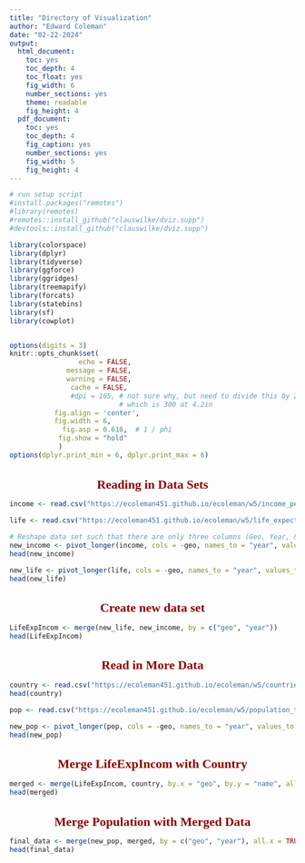 ---
title: "Directory of Visualization"
author: "Edward Coleman"
date: "02-22-2024"
output:
  html_document: 
    toc: yes
    toc_depth: 4
    toc_float: yes
    fig_width: 6
    number_sections: yes
    theme: readable
    fig_height: 4
  pdf_document: 
    toc: yes
    toc_depth: 4
    fig_caption: yes
    number_sections: yes
    fig_width: 5
    fig_height: 4
---
<style type="text/css">

div#TOC li {
    list-style:none;
    background-color:lightgray;
    background-image:none;
    background-repeat:none;
    background-position:0;
    font-family: Arial, Helvetica, sans-serif;
    color: #780c0c;
}

/* mouse over link */
div#TOC a:hover {
  color: red;
}

/* unvisited link */
div#TOC a:link {
  color: blue;
}



h1.title {
  font-size: 24px;
  color: Darkblue;
  text-align: center;
  font-family: Arial, Helvetica, sans-serif;
  font-variant-caps: normal;
}
h4.author { 
    font-size: 18px;
  font-family: "Times New Roman", Times, serif;
  color: DarkRed;
  text-align: center;
}
h4.date { 
  font-size: 18px;
  font-family: "Times New Roman", Times, serif;
  color: DarkBlue;
  text-align: center;
}

h1 {
    font-size: 22px;
    font-family: "Times New Roman", Times, serif;
    color: darkred;
    text-align: center;
}
h2 { 
    font-size: 18px;
    font-family: "Times New Roman", Times, serif;
    color: navy;
    text-align: left;
}

h3 { 
    font-size: 15px;
    font-family: "Times New Roman", Times, serif;
    color: navy;
    text-align: left;
}

h4 { 
    font-size: 18px;
    font-family: "Times New Roman", Times, serif;
    color: darkred;
    text-align: left;
}

/* unvisited link */
a:link {
  color: green;
}

/* visited link */
a:visited {
  color: green;
}

/* mouse over link */
a:hover {
  color: red;
}

/* selected link */
a:active {
  color: yellow;
}

</style>


```{r setup, echo = FALSE, message = FALSE, include = FALSE, warning=FALSE}
# run setup script
#install.packages("remotes")
#library(remotes)
#remotes::install_github("clauswilke/dviz.supp")
#devtools::install_github("clauswilke/dviz.supp")

library(colorspace)
library(dplyr)
library(tidyverse)
library(ggforce)
library(ggridges)
library(treemapify)
library(forcats)
library(statebins)
library(sf)
library(cowplot)


options(digits = 3)
knitr::opts_chunk$set(
                 echo = FALSE,
              message = FALSE,
              warning = FALSE,
               cache = FALSE,
               #dpi = 105, # not sure why, but need to divide this by 2 to get 210 at 6in, 
                           # which is 300 at 4.2in
           fig.align = 'center',
           fig.width = 6,
             fig.asp = 0.618,  # 1 / phi
            fig.show = "hold"
            )
options(dplyr.print_min = 6, dplyr.print_max = 6)
```

# Reading in Data Sets
```{r}
income <- read.csv("https://ecoleman451.github.io/ecoleman/w5/income_per_person.csv")

life <- read.csv("https://ecoleman451.github.io/ecoleman/w5/life_expectancy_years.csv")
```
```{r}
# Reshape data set such that there are only three columns (Geo, Year, & Income)
new_income <- pivot_longer(income, cols = -geo, names_to = "year", values_to = "income")
head(new_income)

new_life <- pivot_longer(life, cols = -geo, names_to = "year", values_to = "life expectancy")
head(new_life)
```

# Create new data set
```{r}
LifeExpIncom <- merge(new_life, new_income, by = c("geo", "year"))
head(LifeExpIncom)
```

# Read in More Data
```{r}
country <- read.csv("https://ecoleman451.github.io/ecoleman/w5/countries_total.csv")
head(country)

pop <- read.csv("https://ecoleman451.github.io/ecoleman/w5/population_total.csv")

new_pop <- pivot_longer(pop, cols = -geo, names_to = "year", values_to = "population")
head(new_pop)
```

# Merge LifeExpIncom with Country
```{r}
merged <- merge(LifeExpIncom, country, by.x = "geo", by.y = "name", all.x = TRUE)
head(merged)
```

# Merge Population with Merged Data
```{r}
final_data <- merge(new_pop, merged, by = c("geo", "year"), all.x = TRUE)
head(final_data)
```

